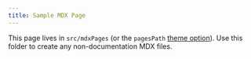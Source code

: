 ```yaml
---
title: Sample MDX Page
---
```


This page lives in `src/mdxPages` (or the `pagesPath` <a href="/quick-start/#theme-options">theme option</a>). Use this folder to create any non-documentation MDX files.

